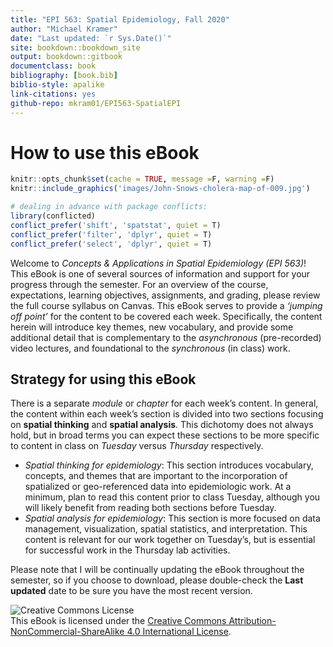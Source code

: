 ```yaml
--- 
title: "EPI 563: Spatial Epidemiology, Fall 2020"
author: "Michael Kramer"
date: "Last updated: `r Sys.Date()`"
site: bookdown::bookdown_site
output: bookdown::gitbook
documentclass: book
bibliography: [book.bib]
biblio-style: apalike
link-citations: yes
github-repo: mkram01/EPI563-SpatialEPI
---
```


# How to use this eBook {-}


```r
knitr::opts_chunk$set(cache = TRUE, message =F, warning =F)
knitr::include_graphics('images/John-Snows-cholera-map-of-009.jpg')

# dealing in advance with package conflicts:
library(conflicted)
conflict_prefer('shift', 'spatstat', quiet = T)
conflict_prefer('filter', 'dplyr', quiet = T)
conflict_prefer('select', 'dplyr', quiet = T)
```


Welcome to *Concepts & Applications in Spatial Epidemiology (EPI 563)*! This eBook is one of several sources of information and support for your progress through the semester. For an overview of the course, expectations, learning objectives, assignments, and grading, please review the full course syllabus on Canvas. This eBook serves to provide a *'jumping off point'* for the content to be covered each week. Specifically, the content herein will introduce key themes, new vocabulary, and provide some additional detail that is complementary to the *asynchronous* (pre-recorded) video lectures, and foundational to the *synchronous* (in class) work. 

## Strategy for using this eBook {-}

There is a separate *module* or *chapter* for each week's content. In general, the content within each week's section is divided into two sections focusing on **spatial thinking** and **spatial analysis**. This dichotomy does not always hold, but in broad terms you can expect these sections to be more specific to content in class on *Tuesday* versus *Thursday* respectively.

* *Spatial thinking for epidemiology*: This section introduces vocabulary, concepts, and themes that are important to the incorporation of spatialized or geo-referenced data into epidemiologic work. At a minimum, plan to read this content prior to class Tuesday, although you will likely benefit from reading both sections before Tuesday.
* *Spatial analysis for epidemiology*: This section is more focused on data management, visualization, spatial statistics, and interpretation. This content is relevant for our work together on Tuesday's, but is essential for successful work in the Thursday lab activities. 

Please note that I will be continually updating the eBook throughout the semester, so if you choose to download, please double-check the **Last updated** date to be sure you have the most recent version.

 

![Creative Commons License](images/by-nc-sa.png)  
This eBook is licensed under the [Creative Commons Attribution-NonCommercial-ShareAlike 4.0 International License](http://creativecommons.org/licenses/by-nc-sa/4.0/). 


